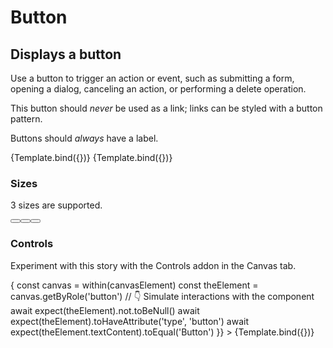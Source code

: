 

<Meta title="Atoms/Button" component={Button} />

# Button

## Displays a button

Use a button to trigger an action or event, such as submitting a form, opening a
dialog, canceling an action, or performing a delete operation.

This button should _never_ be used as a link; links can be styled with a button
pattern.

Buttons should _always_ have a label.

<ArgsTable story="Primary" />


<Canvas>
  <Story
    name="Primary"
    args={{
      primary: true,
      size: 'medium',
      label: 'Primary style'
    }}
  >
    {Template.bind({})}
  </Story>
</Canvas>

<Canvas>
  <Story
    name="Secondary"
    args={{
      primary: false,
      size: 'medium',
      label: 'Secondary style'
    }}
  >
    {Template.bind({})}
  </Story>
</Canvas>

### Sizes

3 sizes are supported.

<Story name="Sizes">
  <div>
    <Button size="large" label="Large" />
    <Button size="medium" label="Medium" />
    <Button size="small" label="Small" />
  </div>
</Story>

### Controls

Experiment with this story with the Controls addon in the Canvas tab.

<Canvas>
  <Story
    name="controls"
    args={{
      primary: false,
      size: 'large',
      label: 'Button'
    }}
    // https://storybook.js.org/docs/react/api/mdx#play-function
    play={async ({ canvasElement }) => {
      const canvas = within(canvasElement)
      const theElement = canvas.getByRole('button')
      // 👇 Simulate interactions with the component
      await expect(theElement).not.toBeNull()
      await expect(theElement).toHaveAttribute('type', 'button')
      await expect(theElement.textContent).toEqual('Button')
    }}
  >
    {Template.bind({})}
  </Story>
</Canvas>
